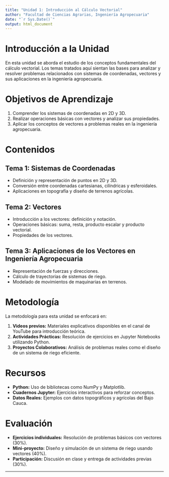 ```yaml
---
title: "Unidad 1: Introducción al Cálculo Vectorial"
author: "Facultad de Ciencias Agrarias, Ingeniería Agropecuaria"
date: "`r Sys.Date()`"
output: html_document
---
```


# Introducción a la Unidad

En esta unidad se aborda el estudio de los conceptos fundamentales del cálculo vectorial. Los temas tratados aquí sientan las bases para analizar y resolver problemas relacionados con sistemas de coordenadas, vectores y sus aplicaciones en la ingeniería agropecuaria.

# Objetivos de Aprendizaje

1. Comprender los sistemas de coordenadas en 2D y 3D.
2. Realizar operaciones básicas con vectores y analizar sus propiedades.
3. Aplicar los conceptos de vectores a problemas reales en la ingeniería agropecuaria.

# Contenidos

## Tema 1: Sistemas de Coordenadas
- Definición y representación de puntos en 2D y 3D.
- Conversión entre coordenadas cartesianas, cilíndricas y esferoidales.
- Aplicaciones en topografía y diseño de terrenos agrícolas.

## Tema 2: Vectores
- Introducción a los vectores: definición y notación.
- Operaciones básicas: suma, resta, producto escalar y producto vectorial.
- Propiedades de los vectores.

## Tema 3: Aplicaciones de los Vectores en Ingeniería Agropecuaria
- Representación de fuerzas y direcciones.
- Cálculo de trayectorias de sistemas de riego.
- Modelado de movimientos de maquinarias en terrenos.

# Metodología

La metodología para esta unidad se enfocará en:

1. **Videos previos:** Materiales explicativos disponibles en el canal de YouTube para introducción teórica.
2. **Actividades Prácticas:** Resolución de ejercicios en Jupyter Notebooks utilizando Python.
3. **Proyectos Colaborativos:** Análisis de problemas reales como el diseño de un sistema de riego eficiente.

# Recursos

- **Python:** Uso de bibliotecas como NumPy y Matplotlib.
- **Cuadernos Jupyter:** Ejercicios interactivos para reforzar conceptos.
- **Datos Reales:** Ejemplos con datos topográficos y agrícolas del Bajo Cauca.

# Evaluación

- **Ejercicios individuales:** Resolución de problemas básicos con vectores (30%).
- **Mini-proyecto:** Diseño y simulación de un sistema de riego usando vectores (40%).
- **Participación:** Discusión en clase y entrega de actividades previas (30%).

---
